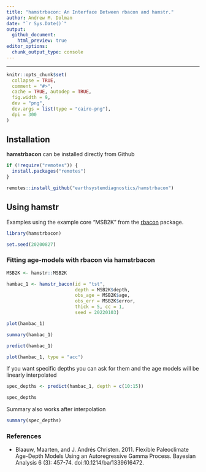 ```yaml
---
title: "hamstrbacon: An Interface Between rbacon and hamstr."
author: Andrew M. Dolman
date: "`r Sys.Date()`"
output:
  github_document:
    html_preview: true
editor_options: 
  chunk_output_type: console
---
```


-------------------------------


```r
knitr::opts_chunk$set(
  collapse = TRUE,
  comment = "#>",
  cache = TRUE, autodep = TRUE,
  fig.width = 9,
  dev = "png",
  dev.args = list(type = "cairo-png"),
  dpi = 300
)
```


## Installation

**hamstrbacon** can be installed directly from Github

```r
if (!require("remotes")) {
  install.packages("remotes")
}

remotes::install_github("earthsystemdiagnostics/hamstrbacon")
```


## Using **hamstr**

Examples using the example core "MSB2K" from the [rbacon](https://cran.r-project.org/web/packages/rbacon/index.html) package.


```r
library(hamstrbacon)

set.seed(20200827)
```




### Fitting age-models with **rbacon** via **hamstrbacon**


```r
MSB2K <- hamstr::MSB2K

hambac_1 <- hamstr_bacon(id = "tst", 
                         depth = MSB2K$depth,
                         obs_age = MSB2K$age,
                         obs_err = MSB2K$error,
                         thick = 5, cc = 1,
                         seed = 20220103)
```


```r
plot(hambac_1)
```

```r
summary(hambac_1)
```

```r
predict(hambac_1)
```

```r
plot(hambac_1, type = "acc")
```

If you want specific depths you can ask for them and the age models will be linearly interpolated

```r
spec_depths <- predict(hambac_1, depth = c(10:15))

spec_depths

```

Summary also works after interpolation

```r
summary(spec_depths)
```



### References

*  Blaauw, Maarten, and J. Andrés Christen. 2011. Flexible Paleoclimate Age-Depth Models Using an Autoregressive Gamma Process. Bayesian Analysis 6 (3): 457-74. doi:10.1214/ba/1339616472.










